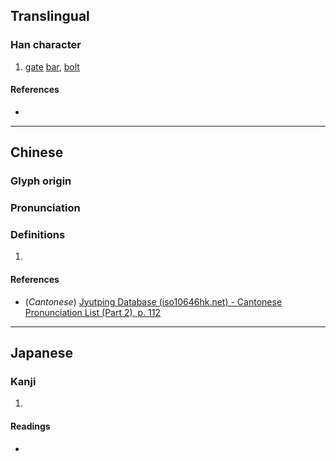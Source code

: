 {{character info}}
==Translingual==

===Han character===
{{Han char|rn=63|rad=戶|as=06|sn=10|four=|canj=ISNIN|ids=⿸戶多, ⿸户多}}

# [[gate]] [[bar]], [[bolt]]

====References====
* {{Han ref|kx=0416.120|dkj=11741|dj=0761.140|hdz=32263.030|uh=6245|ud=25157}}

----

==Chinese==
{{zh-forms}}

===Glyph origin===
{{Han etym}}

===Pronunciation===
{{zh-pron
|m=yí
|c=ji4
|mc=y
|oc=y
|ma=
|cat=n
}}

===Definitions===
{{zh-hanzi}}

# {{rfdef|zh}}

====References====
* (''Cantonese'') [http://www.iso10646hk.net/jp/document/download.jsp Jyutping Database (iso10646hk.net) - Cantonese Pronunciation List (Part 2), p. 112]

----

==Japanese==

===Kanji===
{{ja-kanji|grade=|rs=戶06}}

# {{rfdef|ja|sort=戶06}}

====Readings====
* {{ja-readings|on=[[い]] (i)|kun=}}